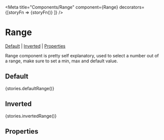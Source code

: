 
<Meta title="Components/Range" component={Range} decorators={[storyFn => <Box p="r">{storyFn()}</Box> ]} />

# Range

[Default](#default) | [Inverted](#inverted) | [Properties](#properties)

Range component is pretty self explanatory, used to select a number out of a range, make sure to set a min, max and default value.

## Default

<Preview>
  <Story name="defaultRange">{stories.defaultRange()}</Story>
</Preview>

## Inverted

<Preview>
  <Story name="invertedRange">{stories.invertedRange()}</Story>
</Preview>

## Properties

<Props of={Range} />
